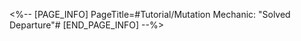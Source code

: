 <%-- [PAGE_INFO]
PageTitle=#Tutorial/Mutation Mechanic: "Solved Departure"#
[END_PAGE_INFO] --%>
{{Tutorial
|sort      = 992201
|title     = Mutation Mechanic: "Solved Departure"
|subtitle  = 
|type      = 
|about     = 
|image1    = Tutorial Mutation Mechanic Solved Departure 1.png{{subst:void|<!--$UPLOAD:<<SpriteOutput/TutorialPic/TutorialPage_992201.png>-<Tutorial Mutation Mechanic Solved Departure 1.png>-<Tutorial Files>>-->}}
|text1     = Correctly use {{Color|h|nobold=1|Skill}} or {{Color|h|nobold=1|Ultimate}} to attack the enemy to trigger {{Color|h|nobold=1|"Solved Departure."}}
|image2    = Tutorial Mutation Mechanic Solved Departure 2.png{{subst:void|<!--$UPLOAD:<<SpriteOutput/TutorialPic/TutorialPage_992202.png>-<Tutorial Mutation Mechanic Solved Departure 2.png>-<Tutorial Files>>-->}}
|text2     = When attacking the enemy with {{Color|h|nobold=1|Basic ATK}} or causing this enemy to be damaged by other enemies, the enemy will switch between {{Color|h|nobold=1|Skill}} and {{Color|h|nobold=1|Ultimate}} modes.
|image3    = Tutorial Mutation Mechanic Solved Departure 3.png{{subst:void|<!--$UPLOAD:<<SpriteOutput/TutorialPic/TutorialPage_992103.png>-<Tutorial Mutation Mechanic Solved Departure 3.png>-<Tutorial Files>>-->}}
|text3     = After triggering {{Color|h|nobold=1|"Solved Departure,"}} you may upgrade your {{Color|h|nobold=1|Stage Buff}} by 1 rank.<br />As you increase your Stage Buff rank, the {{Color|h|nobold=1|rating}} for the Stage Buff will also increase.
}}